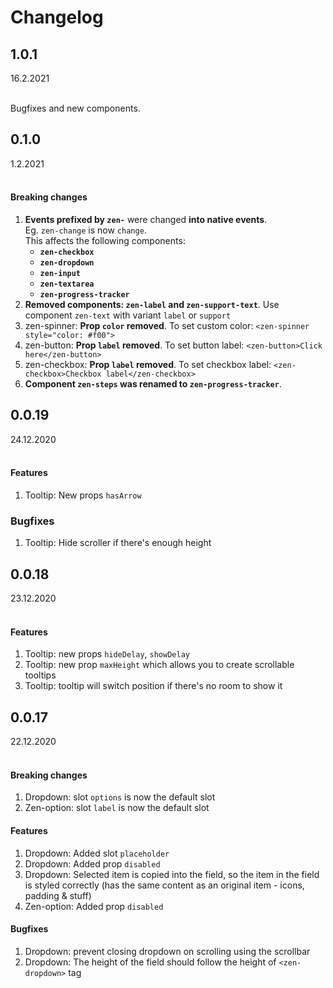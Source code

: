 <Meta title="Changelog" />

# Changelog

## 1.0.1

16.2.2021<br/><br/>

Bugfixes and new components.

## 0.1.0

1.2.2021<br/><br/>

#### Breaking changes

1. **Events prefixed by `zen-`** were changed **into native events**.<br/>Eg. `zen-change` is now `change`.<br/>This affects the following components:
   - **`zen-checkbox`**
   - **`zen-dropdown`**
   - **`zen-input`**
   - **`zen-textarea`**
   - **`zen-progress-tracker`**
1. **Removed components: `zen-label` and `zen-support-text`**. Use component `zen-text` with variant `label` or `support`
1. zen-spinner: **Prop `color` removed**. To set custom color: `<zen-spinner style="color: #f00">`
1. zen-button: **Prop `label` removed**. To set button label: `<zen-button>Click here</zen-button>`
1. zen-checkbox: **Prop `label` removed**. To set checkbox label: `<zen-checkbox>Checkbox label</zen-checkbox>`
1. **Component `zen-steps` was renamed to `zen-progress-tracker`**.

## 0.0.19

24.12.2020<br/><br/>

#### Features

1. Tooltip: New props `hasArrow`

### Bugfixes

1. Tooltip: Hide scroller if there's enough height

## 0.0.18

23.12.2020<br/><br/>

#### Features

1. Tooltip: new props `hideDelay`, `showDelay`
1. Tooltip: new prop `maxHeight` which allows you to create scrollable tooltips
1. Tooltip: tooltip will switch position if there's no room to show it

## 0.0.17

22.12.2020<br/><br/>

#### Breaking changes

1. Dropdown: slot `options` is now the default slot
1. Zen-option: slot `label` is now the default slot

#### Features

1. Dropdown: Added slot `placeholder`
1. Dropdown: Added prop `disabled`
1. Dropdown: Selected item is copied into the field, so the item in the field is styled correctly (has the same content as an original item - icons, padding & stuff)
1. Zen-option: Added prop `disabled`

#### Bugfixes

1. Dropdown: prevent closing dropdown on scrolling using the scrollbar
1. Dropdown: The height of the field should follow the height of `<zen-dropdown>` tag
